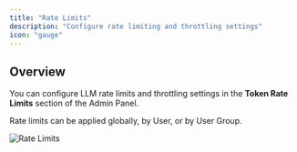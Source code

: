```yaml
---
title: "Rate Limits"
description: "Configure rate limiting and throttling settings"
icon: "gauge"
---
```


## Overview

You can configure LLM rate limits and throttling settings in the **Token Rate Limits** section of the Admin Panel.

Rate limits can be applied globally, by User, or by User Group.

<img className="rounded-image" src="/assets/admin/advanced_configs/rate_limits.png" alt="Rate Limits" />
